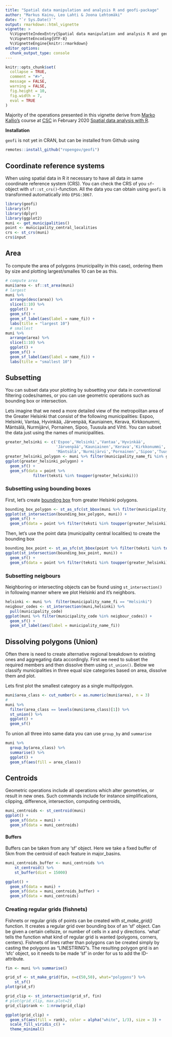 ```yaml
---
title: "Spatial data manipulation and analysis R and geofi-package"
author: "Markus Kainu, Leo Lahti & Joona Lehtomäki"
date: "`r Sys.Date()`"
output: rmarkdown::html_vignette
vignette: >
  %\VignetteIndexEntry{Spatial data manipulation and analysis R and geofi-package}
  %\VignetteEncoding{UTF-8}
  %\VignetteEngine{knitr::rmarkdown}
editor_options: 
  chunk_output_type: console
---
```


```r
knitr::opts_chunk$set(
  collapse = TRUE,
  comment = "#>",
  message = FALSE, 
  warning = FALSE,
  fig.height = 10, 
  fig.width = 7,
  eval = TRUE
)
```

Majority of the operations presented in this vignette derive from [Marko Kallio's](http://markokallio.fi/) course at [CSC](https://www.csc.fi/en/home) in February 2020 [Spatial data analysis with R](https://www.csc.fi/web/training/-/r_spatial_2019).  


**Installation**

`geofi` is not yet in CRAN, but can be installed from Github using

```r
remotes::install_github("ropengov/geofi")
```


## Coordinate reference systems

When using spatial data in R it necessary to have all data in same coordinate reference system (CRS). You can check the CRS of you `sf`-object with `sf::st_crs()`-function. All the data you can obtain using `geofi` is transformed automatically into `EPSG:3067`.

```r
library(geofi)
library(sf)
library(dplyr)
library(ggplot2)
muni <- get_municipalities()
point <- municipality_central_localities
crs <- st_crs(muni)
crs$input
```

## Area

To compute the area of polygons (municipality in this case), ordering them by size and plotting largest/smalles 10 can be as this.

```r
# compute area
muni$area <- sf::st_area(muni)
# largest
muni %>% 
  arrange(desc(area)) %>% 
  slice(1:10) %>% 
  ggplot() + 
  geom_sf() + 
  geom_sf_label(aes(label = name_fi)) +
  labs(title = "largest 10")
  # smallest
muni %>% 
  arrange(area) %>% 
  slice(1:10) %>% 
  ggplot() + 
  geom_sf() + 
  geom_sf_label(aes(label = name_fi)) +
  labs(title = "smallest 10")
```


## Subsetting

You can subset data your plotting by subsetting your data in conventional filtering codes/names, or you can use geometric operations such as bounding box or intersection.

Lets imagine that we need a more detailed view of the metropolitan area of the Greater Helsinki that consist of the following municipalities: Espoo, Helsinki, Vantaa, Hyvinkää, Järvenpää, Kauniainen, Kerava, Kirkkonummi, Mäntsälä, Nurmijärvi, Pornainen, Sipoo, Tuusula and Vihti. You can subset the data just using the names of municipalities.

```r
greater_helsinki <- c('Espoo','Helsinki','Vantaa','Hyvinkää',
                      'Järvenpää','Kauniainen','Kerava','Kirkkonummi',
                      'Mäntsälä','Nurmijärvi','Pornainen','Sipoo','Tuusula','Vihti')
greater_helsinki_polygon <- muni %>% filter(municipality_name_fi %in% greater_helsinki)
ggplot(greater_helsinki_polygon) + 
  geom_sf() +
  geom_sf(data = point %>% 
            filter(teksti %in% toupper(greater_helsinki)))
```


### Subsetting using bounding boxes

First, let's create [bounding box](https://en.wikipedia.org/wiki/Minimum_bounding_rectangle) from greater Helsinki polygons.

```r
bounding_box_polygon <- st_as_sfc(st_bbox(muni %>% filter(municipality_name_fi %in% greater_helsinki)))
ggplot(st_intersection(bounding_box_polygon, muni)) + 
  geom_sf() +
  geom_sf(data = point %>% filter(teksti %in% toupper(greater_helsinki)))
```

Then, let's use the point data (municipality central localities) to create the bounding box

```r
bounding_box_point <- st_as_sfc(st_bbox(point %>% filter(teksti %in% toupper(greater_helsinki))))
ggplot(st_intersection(bounding_box_point, muni)) + 
  geom_sf() +
  geom_sf(data = point %>% filter(teksti %in% toupper(greater_helsinki)))
```


### Subsetting neigbours

Neighboring or intersecting objects can be found using `st_intersection()` in following manner where we plot Helsinki and it's neighbors.

```r
helsinki <- muni %>%  filter(municipality_name_fi == "Helsinki")
neigbour_codes <- st_intersection(muni,helsinki) %>% 
  pull(municipality_code)
ggplot(muni %>% filter(municipality_code %in% neigbour_codes)) +
  geom_sf() +
  geom_sf_label(aes(label = municipality_name_fi))
```


## Dissolving polygons (Union)

Often there is need to create alternative regional breakdown to existing ones and aggregating data accordingly. First we need to subset the required members and then dissolve them using `st_union()`. Below we classify municipalities in three equal size categories based on area, dissolve them and plot.

Lets first plot the smallest category as a single multipolygon.

```r
muni$area_class <- cut_number(x = as.numeric(muni$area), n = 3)
# 
muni %>% 
  filter(area_class == levels(muni$area_class)[1]) %>% 
  st_union() %>% 
  ggplot() +
  geom_sf()
```

To union all three into same data you can use `group_by` and `summarise`

```r
muni %>% 
  group_by(area_class) %>%
  summarise() %>% 
  ggplot() +
  geom_sf(aes(fill = area_class))
```





## Centroids

Geometric operations include all operations which alter geometries, or result in new ones. Such commands include for instance simplifications, clipping, difference, intersection, computing centroids, 


```r
muni_centroids <- st_centroid(muni)
ggplot() +
  geom_sf(data = muni) +
  geom_sf(data = muni_centroids)
```


#### Buffers

Buffers can be taken from any 'sf' object. Here we take a fixed buffer of 5km from the centroid of each feature in major_basins.
```r
muni_centroids_buffer <- muni_centroids %>%
    st_centroid() %>% 
    st_buffer(dist = 15000)

ggplot() +
  geom_sf(data = muni) +
  geom_sf(data = muni_centroids_buffer) +
  geom_sf(data = muni_centroids)
```



### Creating regular grids (fishnets)

Fishnets or regular grids of points can be created with *st_make_grid()* function. It creates a regular grid over bounding box of an 'sf' object. Can be given a certain cellsize, or number of cells in x and y directions. 'what' tells the function what kind of regular grid is wanted (polygons, corners, centers). Fishnets of lines rather than polygons can be created simply by casting the polygons as "LINESTRING"s.
The resulting polygon grid is an 'sfc' object, so it needs to be made 'sf' in order for us to add the ID-attribute.

```r
fin <- muni %>% summarise()

grid_sf <- st_make_grid(fin, n=c(50,50), what="polygons") %>%
    st_sf()
plot(grid_sf)

grid_clip <- st_intersection(grid_sf, fin)
# plot(grid_clip, max.plot=2)
grid_clip$rank <- 1:nrow(grid_clip)

ggplot(grid_clip) +
  geom_sf(aes(fill = rank), color = alpha("white", 1/3), size = 3) +
  scale_fill_viridis_c() +
  theme_minimal()
  
```

